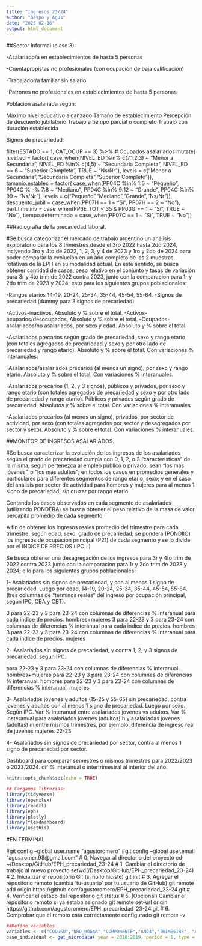 ---
title: "Ingresos_23/24"
author: "Gaspo y Agus"
date: "2025-02-16"
output: html_document
---
##Sector Informal (clase 3):

-Asalariado/a en establecimientos de hasta 5 personas

-Cuentapropistas no profesionales (con ocupación de baja calificación)

-Trabajador/a familiar sin salario

-Patrones no profesionales en establecimientos de hasta 5 personas

Población asalariada según:

Máximo nivel educativo alcanzado
Tamaño de establecimiento
Percepción de descuento jubilatorio
Trabajo a tiempo parcial o completo
Trabajo con duración establecida

Signos de precariedad:

filter(ESTADO == 1, CAT_OCUP == 3) %>% # Ocupados asalariados
  mutate(
    nivel.ed = factor(
      case_when(NIVEL_ED %in% c(7,1,2,3) ~ "Menor a Secundaria",
                NIVEL_ED %in% c(4,5) ~ "Secundaria Completa",
                NIVEL_ED == 6 ~ "Superior Completo",
                TRUE ~ "Ns/Nr"),
      levels = c("Menor a Secundaria","Secundaria Completa","Superior Completo")),
    tamanio.establec = factor(
      case_when(PP04C %in% 1:6  ~ "Pequeño",
                PP04C %in% 7:8  ~ "Mediano",
                PP04C %in% 9:12 ~ "Grande",
                PP04C %in% 99   ~ "Ns/Nr"),
      levels = c("Pequeño","Mediano","Grande","Ns/Nr")),
    descuento_jubil = case_when(PP07H == 1 ~ "Si",
                                PP07H == 2 ~ "No"),
    part.time.inv = case_when(PP3E_TOT < 35 & PP03G == 1 ~ "Si",
                             TRUE ~ "No"),
    tiempo.determinado = case_when(PP07C ==  1 ~ "Si",
                                   TRUE ~ "No"))

##Radiografía de la precariedad laboral.

#Se busca categorizar el mercado de trabajo argentino un análisis exploratorio para los 8 trimestres desde el 3ro 2022 hasta 2do 2024, inclyendo 3ro y 4to de 2022, 1, 2, 3, y 4 de 2023 y 1ro y 2do de 2024 para poder comparar la evolución en un año completo de las 2 muestras rotativas de la EPH en su modalidad actual. En este sentido, se busca obtener cantidad de casos, peso relativo en el conjunto y tasas de variación para 3r y 4to trim de 2022 contra 2023, junto con la comparacion para 1r y 2do trim de 2023 y 2024; esto para los siguientes grupos poblacionales: 

-Rangos etarios 14-19, 20-24, 25-34, 35-44, 45-54, 55-64.
-Signos de precariedad (dummy para 3 signos de precariedad)

-Activos-inactivos, Absoluto y % sobre el total. 
-Activos-ocupados/desocupados, Absoluto y % sobre el total.
-Ocupados-asalariados/no asalariados, por sexo y edad. Absoluto y % sobre el total.

-Asalariados precarios según grado de precariedad, sexo y rango etario (con totales agregados de precariedad y sexo y por otro lado de precariedad y rango etario). Absoluto y % sobre el total. Con variaciones % interanuales.

-Asalariados/asalariados precarios (al menos un signo), por sexo y rango etario. Absoluto y % sobre el total. Con variaciones % interanuales.

-Asalariados precarios (1, 2, y 3 signos), públicos y privados, por sexo y rango etario (con totales agregados de precariedad y sexo y por otro lado de precariedad y rango etario). Públicos y privados según grado de precariedad, Absolutos y % sobre el total. Con variaciones % interanuales.

-Asalariados precarios (al menos un signo), privados, por sector de actividad, por sexo (con totales agregados por sector y desagregados por sector y sexo). Absoluto y % sobre el total. Con variaciones % interanuales.



##MONITOR DE INGRESOS ASALARIADOS. 

#Se busca caracterizar la evolución de los ingresos de los asalariados según el grado de precariedad cumpla con 0, 1, 2, o 3 "características" de la misma, segun pertenezca al empleo público o privado, sean "los más jóvenes", o "los más adultos"; en todos los casos en promedios generales y particulares para diferentes segmentos de rango etario, sexo; y en el caso del análisis por sector de actividad para hombres y mujeres para al menos 1 signo de precariedad, sin cruzar por rango etario.

 Contando los casos observados en cada segmento de asalariados (utilizando PONDERA) se busca obtener el peso relativo de la masa de valor percapita promedio de cada segmento.

 A fin de obtener los ingresos reales promedio del trimestre para cada trimestre, según edad, sexo, grado de precariedad; se pondera (PONDIIO) los ingresos de ocupacion principal (P21) de cada segmento y se lo divide por el INDICE DE PRECIOS (IPC...) 

 Se busca obtener una desagregación de los ingresos para 3r y 4to trim de 2022 contra 2023 junto con la comparacion para 1r y 2do trim de 2023 y 2024; ello para los siguientes grupos poblacionales:
 
1- Asalariados sin signos de precariedad, y con al menos 1 signo de precariedad. Luego por edad, 14-19, 20-24, 25-34, 35-44, 45-54, 55-64. (tres columnas de "términos reales" del ingreso por ocupación principal, según IPC, CBA y CBT).  

3 para 22-23 y 3 para 23-24 con columnas de diferencias % interanual para cada indice de precios. hombres+mujeres
3 para 22-23 y 3 para 23-24 con columnas de diferencias % interanual para cada indice de precios. hombres
3 para 22-23 y 3 para 23-24 con columnas de diferencias % interanual para cada indice de precios. mujeres

2- Asalariados sin signos de precariedad, y contra  1, 2, y 3 signos de precariedad. según IPC. 

para 22-23 y 3 para 23-24 con columnas de diferencias % interanual. hombres+mujeres
para 22-23 y 3 para 23-24 con columnas de diferencias % interanual. hombres
para 22-23 y 3 para 23-24 con columnas de diferencias % interanual. mujeres

3- Asalariados jovenes y adultos (15-25 y 55-65) sin precariedad, contra jovenes y adultos con al menos 1 signo de precariedad. Luego por sexo. Según IPC. Var % interanual entre asalariados jovenes vs adultos.
 Var % ineteranual para asalariados jovenes (adultos) h y asalariadas jovenes (adultas) m entre mismos trimestres, por ejemplo, diferencia de ingreso real de juvenes mujeres 22-23

4- Asalariados sin signos de precariedad por sector, contra al menos 1 signo de precariedad por sector.

Dashboard para comparar semestres o mismos trimestres para 2022/2023 o 2023/2024. dif % interanual o intertrimestral al interior del año. 




```{r setup, include=FALSE}
knitr::opts_chunk$set(echo = TRUE)
```
```{r}
## Cargamos librerias:
library(tidyverse)
library(openxlsx)
library(readxl)
library(eph)
library(plotly)
library(flexdashboard)
library(usethis)
```

#EN TERMINAL

#git config --global user.name "agustoromero"
#git config --global user.email "agus.romer.98@gmail.com"
# 0. Navegar al directorio del proyecto
cd ~/Desktop/GitHub/EPH_precariedad_23-24
# 1. Cambiar el directorio de trabajo al nuevo proyecto
setwd(/Desktop/GitHub/EPH_precariedad_23-24)
# 2. Inicializar el repositorio Git (si no lo hiciste)
git init
# 3. Agregar el repositorio remoto (cambia 'tu-usuario' por tu usuario de GitHub)
git remote add origin https://github.com/agustoromero/EPH_precariedad_23-24.git
# 4. Verificar el estado del repositorio
git status
# 5. (Opcional) Cambiar el repositorio remoto si ya estaba asignado
git remote set-url origin https://github.com/agustoromero/EPH_precariedad_23-24.git
# 6. Comprobar que el remoto está correctamente configurado
git remote -v
```{r}
##Defino variables
variables <- c("CODUSU","NRO_HOGAR","COMPONENTE","ANO4","TRIMESTRE", "AGLOMERADO","REGION", "CH03","CH04","CH06","ESTADO","CAT_OCUP","CAT_INAC","PP04A",                "PP04B_COD","PP07H","P21","P47T","PONDERA","PP04D_COD","PP04C",                "PP07A","PP07C","PP05B2_ANO","PP04B3_ANO","PP07E","NIVEL_ED","PONDIIO","PP04C","PP03G","PP3E_TOT") 
base_individual <- get_microdata( year = 2018:2019, period = 1, type = "individual", vars = variables )
```

